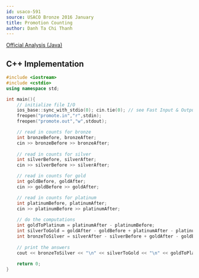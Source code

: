 ---
id: usaco-591
source: USACO Bronze 2016 January
title: Promotion Counting
author: Danh Ta Chi Thanh
---

[Official Analysis (Java)](http://www.usaco.org/current/data/sol_promote_bronze_jan16.html)

<LanguageSection>

<CPPSection>

## C++ Implementation

```cpp
#include <iostream>
#include <cstdio>
using namespace std;

int main(){
	// initialize file I/O
	ios_base::sync_with_stdio(0); cin.tie(0); // see Fast Input & Output
	freopen("promote.in","r",stdin);
	freopen("promote.out","w",stdout);

	// read in counts for bronze
	int bronzeBefore, bronzeAfter;
	cin >> bronzeBefore >> bronzeAfter;
		
	// read in counts for silver
	int silverBefore, silverAfter;
	cin >> silverBefore >> silverAfter;

	// read in counts for gold
	int goldBefore, goldAfter;
	cin >> goldBefore >> goldAfter;

	// read in counts for platinum
	int platinumBefore, platinumAfter;
	cin >> platinumBefore >> platinumAfter;
		
	// do the computations
	int goldToPlatinum = platinumAfter - platinumBefore;
	int silverToGold = goldAfter - goldBefore + platinumAfter - platinumBefore;
	int bronzeToSilver = silverAfter - silverBefore + goldAfter - goldBefore + platinumAfter - platinumBefore;
		
	// print the answers
	cout << bronzeToSilver << "\n" << silverToGold << "\n" << goldToPlatinum;
		
	return 0;
}
```


</CPPSection>

</LanguageSection>



